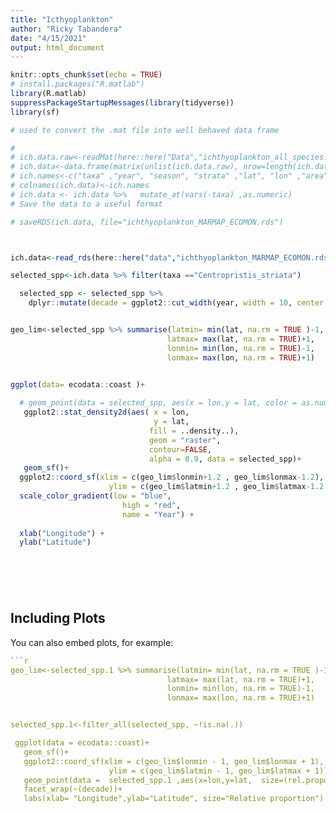 ```yaml
---
title: "Icthyoplankton"
author: "Ricky Tabandera"
date: "4/15/2021"
output: html_document
---
```


```r
knitr::opts_chunk$set(echo = TRUE)
# install.packages("R.matlab")
library(R.matlab)
suppressPackageStartupMessages(library(tidyverse))
library(sf)
```



```r
# used to convert the .mat file into well behaved data frame

# 
# ich.data.raw<-readMat(here::here("Data","ichthyoplankton_all_species.mat"))
# ich.data<-data.frame(matrix(unlist(ich.data.raw), nrow=length(ich.data.raw$taxa), ncol = (length(ich.data.raw))))
# ich.names<-c("taxa" ,"year", "season", "strata" ,"lat", "lon" ,"area" ,"mean.abund","rel.proportion")
# colnames(ich.data)<-ich.names
# ich.data <- ich.data %>%   mutate_at(vars(-taxa) ,as.numeric)
# Save the data to a useful format

# saveRDS(ich.data, file="ichthyoplankton_MARMAP_ECOMON.rds")



ich.data<-read_rds(here::here("data","ichthyoplankton_MARMAP_ECOMON.rds"))

selected_spp<-ich.data %>% filter(taxa =="Centropristis_striata")

  selected_spp <- selected_spp %>%
    dplyr::mutate(decade = ggplot2::cut_width(year, width = 10, center = 1980))


geo_lim<-selected_spp %>% summarise(latmin= min(lat, na.rm = TRUE )-1,
                                   latmax= max(lat, na.rm = TRUE)+1,
                                   lonmin= min(lon, na.rm = TRUE)-1,
                                   lonmax= max(lon, na.rm = TRUE)+1)


ggplot(data= ecodata::coast )+
  
  # geom_point(data = selected_spp, aes(x = lon,y = lat, color = as.numeric(year)))+ 
   ggplot2::stat_density2d(aes( x = lon, 
                                y = lat, 
                               fill = ..density..),
                               geom = "raster",
                               contour=FALSE,
                               alpha = 0.9, data = selected_spp)+
   geom_sf()+
  ggplot2::coord_sf(xlim = c(geo_lim$lonmin+1.2 , geo_lim$lonmax-1.2), 
                      ylim = c(geo_lim$latmin+1.2 , geo_lim$latmax-1.2 )) +
  scale_color_gradient(low = "blue", 
                         high = "red", 
                         name = "Year") +
 
  xlab("Longitude") +
  ylab("Latitude")

  
  




```

## Including Plots

You can also embed plots, for example:

```r


```r

geo_lim<-selected_spp.1 %>% summarise(latmin= min(lat, na.rm = TRUE )-1,
                                   latmax= max(lat, na.rm = TRUE)+1,
                                   lonmin= min(lon, na.rm = TRUE)-1,
                                   lonmax= max(lon, na.rm = TRUE)+1)


selected_spp.1<-filter_all(selected_spp, ~!is.na(.))

 ggplot(data = ecodata::coast)+
   geom_sf()+
   ggplot2::coord_sf(xlim = c(geo_lim$lonmin - 1, geo_lim$lonmax + 1), 
                      ylim = c(geo_lim$latmin - 1, geo_lim$latmax + 1)) +
   geom_point(data =  selected_spp.1 ,aes(x=lon,y=lat,  size=(rel.proportion)))+
   facet_wrap(~(decade))+
   labs(xlab= "Longitude",ylab="Latitude", size="Relative proportion")


   
   


```

